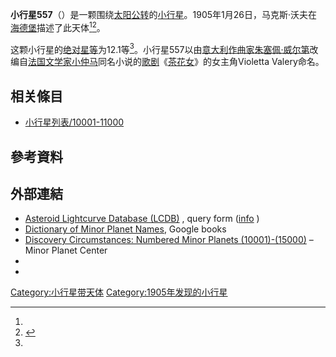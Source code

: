 {{Infobox planet
 | minorplanet     = yes
 | name            = 557 Violetta
 | background      = #D6D6D6
 | image = 
 | image_size      = 
 | caption         =
 | discovery_ref   =  <ref name="MPC-object" />
 | discoverer      = [[马克斯·沃夫|马克斯·沃夫]]
 | discovery_site  = [[海德堡|海德堡]]
 | discovered      = 1905年1月26日
 | mpc_name        = 557 Violetta
 | alt_names       = 557 Violetta
 | pronounced      = 
 | named_after     = <ref name="MPC-object" />
 | mp_category     = [[主帶小行星|主帶小行星]] <ref name="MPC-object" /><ref name="jpldata" />
 | orbit_ref       = <ref name="a">[http://ssd.jpl.nasa.gov/sbdb.cgi?sstr=557 557] {{Wayback|url=http://ssd.jpl.nasa.gov/sbdb.cgi?sstr=557 |date=20140928204944 }}，小行星數據庫瀏覽器（JPL Small-Body Database Browser）－[[美国国家航空航天局|美国国家航空航天局]]喷气推进实验室</ref>
 | epoch           = 2018-03-23.0（[[儒略日|JD]] 2458200.5）
 | uncertainty     = 0
 | observation_arc = 
 | aphelion = {{convert|2.686|AU|km|3|abbr=on|lk=out}}
 | perihelion      = {{convert|2.1988644|AU|km|3|abbr=on}}
 | semimajor       = 2.4425097
 | eccentricity    = 0.0997520
 | period          = 3.82[[儒略年|yr]]
 | mean_anomaly    = 235.02738[[度|°]]
 | mean_motion     = {{Deg2DMS|0.25819590|sup=ms}} / day
 | inclination     = 2.48946
 | asc_node        = 292.80290°
 | arg_peri        = 194.95756
 | mean_diameter   = 
 | rotation        = 
 | albedo          =
 | spectral_type   =
 | abs_magnitude   = 12.1<ref name="jpldata" />
}}
'''小行星557'''（{{lang-en|557 Violetta}}）是一颗围绕[[太阳|太阳]][[公转|公转]]的[[小行星|小行星]]。1905年1月26日，马克斯·沃夫在[[海德堡|海德堡]]描述了此天体<ref name="a" /><ref>{{cite news|title=小行星列表|url=http://cfa-www.harvard.edu/iau/lists/NumberedMPs.txt|accessdate=2018-10-19|newspaper=哈佛大学|archive-date=2008-05-17|archive-url=https://web.archive.org/web/20080517010638/http://cfa-www.harvard.edu/iau/lists/NumberedMPs.txt|dead-url=no}}</ref>。

这颗小行星的[[绝对星等|绝对星等]]为12.1等<ref name="a" />。小行星557以由[[意大利|意大利]][[作曲家|作曲家]][[朱塞佩·威尔第|朱塞佩·威尔第]]改编自[[法国|法国]][[文学家|文学家]][[小仲马|小仲马]]同名小说的[[歌剧|歌剧]]《[[茶花女_(歌剧)|茶花女]]》的女主角Violetta Valery命名。

== 相关條目 ==
*[[小行星列表/10001-11000|小行星列表/10001-11000]]

== 參考資料 ==
{{reflist|refs=

<ref name="jpldata">{{cite web
 |type         = 2018-01-26 last obs.
 |title        = JPL Small-Body Database Browser:557 Violetta-557 Violetta
 |url          = https://ssd.jpl.nasa.gov/sbdb.cgi?sstr=557
 |publisher    = [[Jet_Propulsion_Laboratory|Jet Propulsion Laboratory]]
 |accessdate   = 28 March 2018
 |archive-date = 2020-10-31
 |archive-url  = https://web.archive.org/web/20201031171849/https://ssd.jpl.nasa.gov/sbdb.cgi?sstr=557
 |dead-url     = no
}}</ref>

<ref name="MPC-object">{{cite web
  |title      = 557 Violetta
  |work      = Minor Planet Center
  |url      = https://www.minorplanetcenter.net/db_search/show_object?object_id=557
  |accessdate      = 28 March 2018
  |archive-date      = 2016-03-04
  |archive-url      = https://web.archive.org/web/20160304112656/http://minorplanetcenter.net/db_search/show_object?object_id=557
  |dead-url      = no
  }}</ref>

}}

==  外部連結 ==
* [http://www.minorplanet.info/PHP/lcdbsummaryquery.php Asteroid Lightcurve Database (LCDB)] {{Wayback|url=http://www.minorplanet.info/PHP/lcdbsummaryquery.php |date=20171210173955 }}, query form ([http://www.minorplanet.info/lightcurvedatabase.html info] {{Wayback|url=http://www.minorplanet.info/lightcurvedatabase.html |date=20171216050541 }})
* [https://books.google.com/books?id=aeAg1X7afOoC&pg Dictionary of Minor Planet Names], Google books
* [http://www.minorplanetcenter.net/iau/lists/NumberedMPs010001.html Discovery Circumstances: Numbered Minor Planets (10001)-(15000)] {{Wayback|url=http://www.minorplanetcenter.net/iau/lists/NumberedMPs010001.html |date=20180612162317 }} – Minor Planet Center
* {{AstDys|557}}
* {{JPL small body}}

{{Minor Planet Number|[[小行星556|小行星556]]|[[小行星558|小行星558]]}}
{{小天体}}

[[Category:小行星带天体|Category:小行星带天体]]
[[Category:1905年发现的小行星|Category:1905年发现的小行星]]